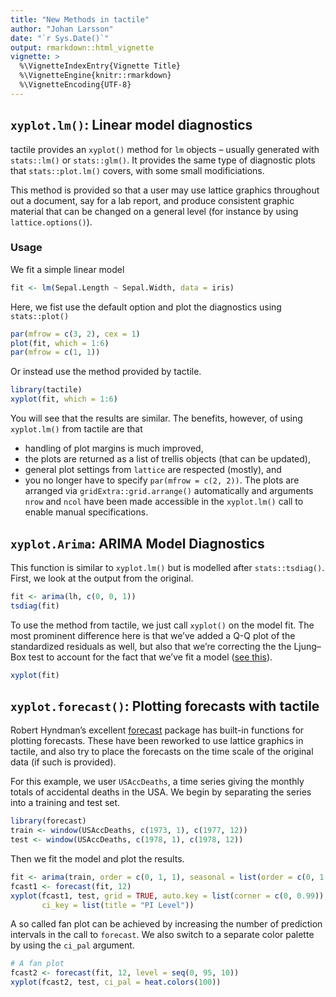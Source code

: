 ```yaml
---
title: "New Methods in tactile"
author: "Johan Larsson"
date: "`r Sys.Date()`"
output: rmarkdown::html_vignette
vignette: >
  %\VignetteIndexEntry{Vignette Title}
  %\VignetteEngine{knitr::rmarkdown}
  %\VignetteEncoding{UTF-8}
---
```


## `xyplot.lm()`: Linear model diagnostics 

tactile provides an `xyplot()` method for `lm` objects -- usually generated
with `stats::lm()` or `stats::glm()`. It provides the same type of diagnostic
plots that `stats::plot.lm()` covers, with some small modificiations.

This method is provided so that a user may use lattice graphics throughout out a
document, say for a lab report, and produce consistent graphic material that
can be changed on a general level (for instance by using `lattice.options()`).

### Usage

We fit a simple linear model

```r
fit <- lm(Sepal.Length ~ Sepal.Width, data = iris)
```

Here, we fist use the default option and plot the diagnostics using 
`stats::plot()`

```r
par(mfrow = c(3, 2), cex = 1)
plot(fit, which = 1:6)
par(mfrow = c(1, 1))
```

Or instead use the method provided by tactile.

```r
library(tactile)
xyplot(fit, which = 1:6)
```

You will see that the results are similar. The benefits, however, of using
`xyplot.lm()` from tactile are that

* handling of plot margins is much improved,
* the plots are returned as a list of trellis objects (that can be updated),
* general plot settings from `lattice` are respected (mostly), and
* you no longer have to specify `par(mfrow = c(2, 2))`. The plots are arranged
via `gridExtra::grid.arrange()` automatically and arguments `nrow` and `ncol`
have been made accessible in the `xyplot.lm()` call to enable manual
specifications.

## `xyplot.Arima`: ARIMA Model Diagnostics

This function is similar to `xyplot.lm()` but is modelled after
`stats::tsdiag()`. First, we look at the output from the original.

```r
fit <- arima(lh, c(0, 0, 1))
tsdiag(fit)
```

To use the method from tactile, we just call `xyplot()` on the model fit. The
most prominent difference here is that we've added a Q-Q plot of the
standardized residuals as well, but also that we're correcting the 
the Ljung--Box test to account for the fact that we've fit a model
([see this](http://www.stat.pitt.edu/stoffer/tsa4/Rissues.htm)).

```r
xyplot(fit)
```

## `xyplot.forecast()`: Plotting forecasts with tactile

Robert Hyndman's excellent
[forecast](https://cran.r-project.org/package=forecast) package has built-in
functions for plotting forecasts. These have been reworked to use lattice
graphics in tactile, and also try to place the forecasts on the time
scale of the original data (if such is provided).

For this example, we user `USAccDeaths`, a time series giving the monthly totals
of accidental deaths in the USA. We begin by separating the series into
a training and test set.

```r
library(forecast)
train <- window(USAccDeaths, c(1973, 1), c(1977, 12))
test <- window(USAccDeaths, c(1978, 1), c(1978, 12))
```

Then we fit the model and plot the results.

```r
fit <- arima(train, order = c(0, 1, 1), seasonal = list(order = c(0, 1, 1)))
fcast1 <- forecast(fit, 12)
xyplot(fcast1, test, grid = TRUE, auto.key = list(corner = c(0, 0.99)),
       ci_key = list(title = "PI Level"))
```

A so called fan plot can be achieved by increasing the number of prediction
intervals in the call to `forecast`. We also switch to a separate 
color palette by using the `ci_pal` argument.

```r
# A fan plot
fcast2 <- forecast(fit, 12, level = seq(0, 95, 10))
xyplot(fcast2, test, ci_pal = heat.colors(100))
```

